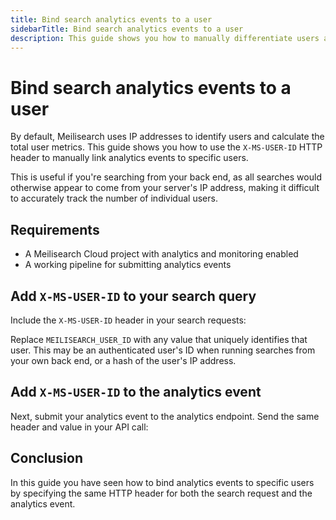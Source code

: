 ```yaml
---
title: Bind search analytics events to a user
sidebarTitle: Bind search analytics events to a user
description: This guide shows you how to manually differentiate users across search analytics using the X-MS-USER-ID HTTP header.
---
```


# Bind search analytics events to a user

By default, Meilisearch uses IP addresses to identify users and calculate the total user metrics. This guide shows you how to use the `X-MS-USER-ID` HTTP header to manually link analytics events to specific users.

This is useful if you're searching from your back end, as all searches would otherwise appear to come from your server's IP address, making it difficult to accurately track the number of individual users.

## Requirements

- A Meilisearch Cloud project with analytics and monitoring enabled
- A working pipeline for submitting analytics events

## Add `X-MS-USER-ID` to your search query

Include the `X-MS-USER-ID` header in your search requests:

<CodeSamples id="analytics_event_bind_search_1" />

Replace `MEILISEARCH_USER_ID` with any value that uniquely identifies that user. This may be an authenticated user's ID when running searches from your own back end, or a hash of the user's IP address.

## Add `X-MS-USER-ID` to the analytics event

Next, submit your analytics event to the analytics endpoint. Send the same header and value in your API call:

<CodeSamples id="analytics_event_bind_event_1" />

## Conclusion

In this guide you have seen how to bind analytics events to specific users by specifying the same HTTP header for both the search request and the analytics event.
